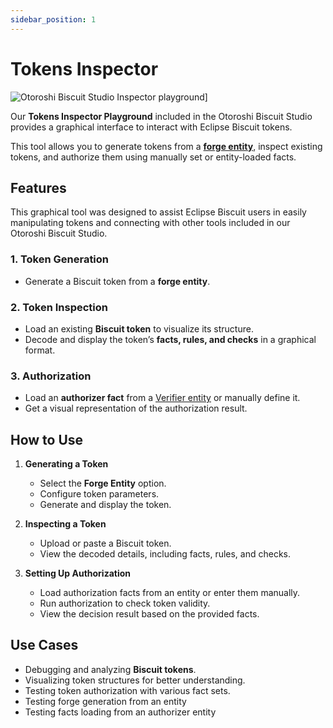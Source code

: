 ```yaml
---
sidebar_position: 1
---
```



# Tokens Inspector

![Otoroshi Biscuit Studio Inspector playground](/img/tokens-inspector.svg)]

Our **Tokens Inspector Playground** included in the Otoroshi Biscuit Studio provides a graphical interface to interact with Eclipse Biscuit tokens.

This tool allows you to generate tokens from a **[forge entity](/docs/entities/forges)**, inspect existing tokens, and authorize them using manually set or entity-loaded facts.

## Features

This graphical tool was designed to assist Eclipse Biscuit users in easily manipulating tokens and connecting with other tools included in our Otoroshi Biscuit Studio.

### 1. Token Generation
- Generate a Biscuit token from a **forge entity**.

### 2. Token Inspection
- Load an existing **Biscuit token** to visualize its structure.
- Decode and display the token’s **facts, rules, and checks** in a graphical format.

### 3. Authorization
- Load an **authorizer fact** from a [Verifier entity](/docs/entities/verifiers) or manually define it.
- Get a visual representation of the authorization result.

## How to Use
1. **Generating a Token**
   - Select the **Forge Entity** option.
   - Configure token parameters.
   - Generate and display the token.

2. **Inspecting a Token**
   - Upload or paste a Biscuit token.
   - View the decoded details, including facts, rules, and checks.

3. **Setting Up Authorization**
   - Load authorization facts from an entity or enter them manually.
   - Run authorization to check token validity.
   - View the decision result based on the provided facts.

## Use Cases
- Debugging and analyzing **Biscuit tokens**.
- Visualizing token structures for better understanding.
- Testing token authorization with various fact sets.
- Testing forge generation from an entity
- Testing facts loading from an authorizer entity